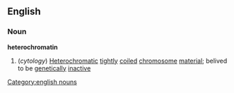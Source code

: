 ==English==
===Noun===
'''heterochromatin'''
#(''cytology'') [[Heterochromatic]] [[tightly]] [[coil]]ed [[chromosome]] [[material]]; belived to be [[genetically]] [[inactive]]
[[Category:english nouns]]